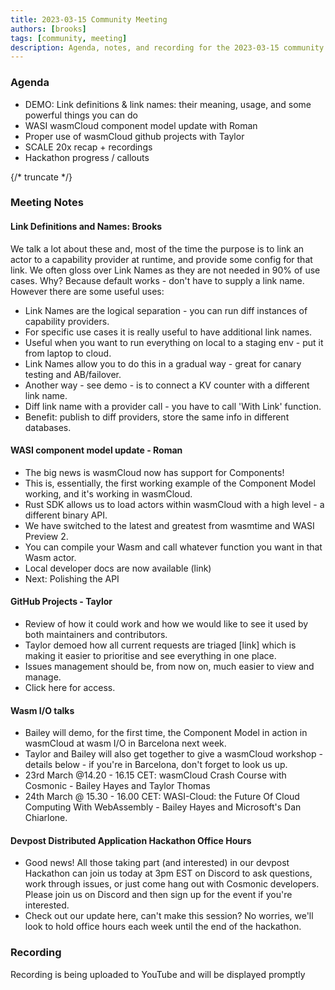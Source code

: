 ```yaml
---
title: 2023-03-15 Community Meeting
authors: [brooks]
tags: [community, meeting]
description: Agenda, notes, and recording for the 2023-03-15 community meeting
---
```



### Agenda
- DEMO: Link definitions & link names: their meaning, usage, and some powerful things you can do 
- WASI wasmCloud component model update with Roman
- Proper use of wasmCloud github projects with Taylor 
- SCALE 20x recap + recordings
- Hackathon progress / callouts

{/* truncate */}

### Meeting Notes
#### Link Definitions and Names: Brooks
We talk a lot about these and, most of the time the purpose is to link an actor to a capability provider at runtime, and provide some config for that link. We often gloss over Link Names as they are not needed in 90% of use cases. Why? Because default works - don't have to supply a link name. However there are some useful uses:

- Link Names are the logical separation - you can run diff instances of capability providers.
- For specific use cases it is really useful to have additional link names.
- Useful when you want to run everything on local to a staging env - put it from laptop to cloud.
- Link Names allow you to do this in a gradual way - great for canary testing and AB/failover.
- Another way - see demo - is to connect a KV counter with a different link name.
- Diff link name with a provider call - you have to call 'With Link' function.
- Benefit: publish to diff providers, store the same info in different databases.

#### WASI component model update - Roman
- The big news is wasmCloud now has support for Components!
- This is, essentially, the first working example of the Component Model working, and it's working in wasmCloud.
- Rust SDK allows us to load actors within wasmCloud with a high level - a different binary API.
- We have switched to the latest and greatest from wasmtime and WASI Preview 2.
- You can compile your Wasm and call whatever function you want in that Wasm actor.
- Local developer docs are now available (link)
- Next: Polishing the API

#### GitHub Projects - Taylor
- Review of how it could work and how we would like to see it used by both maintainers and contributors.
- Taylor demoed how all current requests are triaged [link] which is making it easier to prioritise and see everything in one place.
- Issues management should be, from now on, much easier to view and manage.
- Click here for access.

#### Wasm I/O talks
- Bailey will demo, for the first time, the Component Model in action in wasmCloud at wasm I/O in Barcelona next week.
- Taylor and Bailey will also get together to give a wasmCloud workshop - details below - if you're in Barcelona, don't forget to look us up.
- 23rd March @14.20 - 16.15 CET: wasmCloud Crash Course with Cosmonic - Bailey Hayes and Taylor Thomas
- 24th March @ 15.30 - 16.00 CET: WASI-Cloud: the Future Of Cloud Computing With WebAssembly - Bailey Hayes and Microsoft's Dan Chiarlone.

#### Devpost Distributed Application Hackathon Office Hours
- Good news! All those taking part (and interested) in our devpost Hackathon can join us today at 3pm EST on Discord to ask questions, work through issues, or just come hang out with Cosmonic developers. Please join us on Discord and then sign up for the event if you're interested.
- Check out our update here, can't make this session? No worries, we'll look to hold office hours each week until the end of the hackathon.

### Recording
Recording is being uploaded to YouTube and will be displayed promptly

<YouTube url="https://youtu.be/1wXDKORz1pg" />
